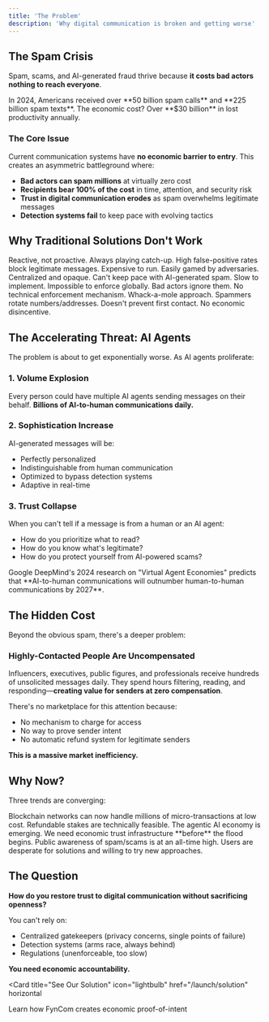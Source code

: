 ```yaml
---
title: 'The Problem'
description: 'Why digital communication is broken and getting worse'
---
```


## The Spam Crisis

Spam, scams, and AI-generated fraud thrive because **it costs bad actors nothing to reach everyone**.

<Warning>
  In 2024, Americans received over **50 billion spam calls** and **225 billion spam texts**. The economic cost? Over **$30 billion** in lost productivity annually.
</Warning>

### The Core Issue

Current communication systems have **no economic barrier to entry**. This creates an asymmetric battleground where:

- **Bad actors can spam millions** at virtually zero cost
- **Recipients bear 100% of the cost** in time, attention, and security risk
- **Trust in digital communication erodes** as spam overwhelms legitimate messages
- **Detection systems fail** to keep pace with evolving tactics

## Why Traditional Solutions Don't Work

<CardGroup cols={2}>
  <Card title="❌ Spam Filters" icon="filter">
    Reactive, not proactive. Always playing catch-up. High false-positive rates block legitimate messages.
  </Card>
  <Card title="❌ ML Detection" icon="robot">
    Expensive to run. Easily gamed by adversaries. Centralized and opaque. Can't keep pace with AI-generated spam.
  </Card>
  <Card title="❌ Regulations" icon="gavel">
    Slow to implement. Impossible to enforce globally. Bad actors ignore them. No technical enforcement mechanism.
  </Card>
  <Card title="❌ Blocklists" icon="ban">
    Whack-a-mole approach. Spammers rotate numbers/addresses. Doesn't prevent first contact. No economic disincentive.
  </Card>
</CardGroup>

## The Accelerating Threat: AI Agents

The problem is about to get exponentially worse. As AI agents proliferate:

### 1. Volume Explosion
Every person could have multiple AI agents sending messages on their behalf. **Billions of AI-to-human communications daily.**

### 2. Sophistication Increase
AI-generated messages will be:
- Perfectly personalized
- Indistinguishable from human communication
- Optimized to bypass detection systems
- Adaptive in real-time

### 3. Trust Collapse
When you can't tell if a message is from a human or an AI agent:
- How do you prioritize what to read?
- How do you know what's legitimate?
- How do you protect yourself from AI-powered scams?

<Info>
  Google DeepMind's 2024 research on "Virtual Agent Economies" predicts that **AI-to-human communications will outnumber human-to-human communications by 2027**.
</Info>

## The Hidden Cost

Beyond the obvious spam, there's a deeper problem:

### Highly-Contacted People Are Uncompensated

Influencers, executives, public figures, and professionals receive hundreds of unsolicited messages daily. They spend hours filtering, reading, and responding—**creating value for senders at zero compensation**.

There's no marketplace for this attention because:
- No mechanism to charge for access
- No way to prove sender intent
- No automatic refund system for legitimate senders

**This is a massive market inefficiency.**

## Why Now?

Three trends are converging:

<Steps>
  <Step title="Crypto Infrastructure Maturity">
    Blockchain networks can now handle millions of micro-transactions at low cost. Refundable stakes are technically feasible.
  </Step>
  <Step title="AI Agent Proliferation">
    The agentic AI economy is emerging. We need economic trust infrastructure **before** the flood begins.
  </Step>
  <Step title="Trust Deficit">
    Public awareness of spam/scams is at an all-time high. Users are desperate for solutions and willing to try new approaches.
  </Step>
</Steps>

## The Question

**How do you restore trust to digital communication without sacrificing openness?**

You can't rely on:
- Centralized gatekeepers (privacy concerns, single points of failure)
- Detection systems (arms race, always behind)
- Regulations (unenforceable, too slow)

**You need economic accountability.**

<Card
  title="See Our Solution"
  icon="lightbulb"
  href="/launch/solution"
  horizontal
>
  Learn how FynCom creates economic proof-of-intent
</Card>
